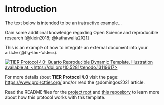# Introduction

The text below is intended to be an instructive example...

Gain some additional knowledge regarding Open Science and reproducible research [@klein2018; @kathawalla2021]

This is an example of how to integrate an external document into your article (@fig-tier-folders).

[![TIER Protocol 4.0: Quarto Reproducible Dynamic Template. Illustration available at: \<https://doi.org/10.5281/zenodo.13119617\>](Output/tier-folders.jpg){#fig-tier-folders}](https://zenodo.org/records/13119617)

For more details about **TIER Protocol 4.0** visit the page: <https://www.projecttier.org/> and/or read the @domingos2021 article.

Read the README files for the [project root](https://github.com/phdpablo/article-template/tree/master/project) and [this repository](https://github.com/phdpablo/article-template) to learn more about how this protocol works with this template.
